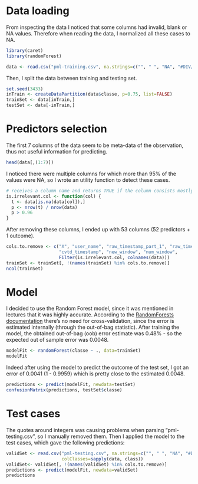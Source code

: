 # Data loading

From inspecting the data I noticed that some columns had invalid, blank or NA values. Therefore when reading the data, I normalized all these cases to NA.

```r
library(caret)
library(randomForest)

data <- read.csv("pml-training.csv", na.strings=c("", " ", "NA", "#DIV/0!"))
```

Then, I split the data between training and testing set.

```r
set.seed(3433)
inTrain <- createDataPartition(data$classe, p=0.75, list=FALSE)
trainSet <- data[inTrain,]
testSet <- data[-inTrain,]
```

# Predictors selection

The first 7 columns of the data seem to be meta-data of the observation, thus not useful information for predicting.

```r
head(data[,(1:7)])
```

I noticed there were multiple columns for which more than 95% of the values were NA, so I wrote an utility function to detect these cases.

```r
# receives a column name and returns TRUE if the column consists mostly of NAs
is.irrelevant.col <- function(col) {
  t <- data[is.na(data[col]),]
  p <- nrow(t) / nrow(data)
  p > 0.96
}
```

After removing these columns, I ended up with 53 columns (52 predictors + 1 outcome).
```r
cols.to.remove <- c("X", "user_name", "raw_timestamp_part_1", "raw_timestamp_part_2",
                    "cvtd_timestamp", "new_window", "num_window",
                    Filter(is.irrelevant.col, colnames(data)))
trainSet <- trainSet[, !(names(trainSet) %in% cols.to.remove)]
ncol(trainSet)
```

# Model

I decided to use the Random Forest model, since it was mentioned in lectures that it was highly accurate. According to the [RandomForests documentation](https://www.stat.berkeley.edu/~breiman/RandomForests/cc_home.htm#ooberr) there's no need for cross-validation, since the error is estimated internally (through the out-of-bag statistic). After training the model, the obtained out-of-bag (oob) error estimate was 0.48% - so the expected out of sample error was 0.0048.

```r
modelFit <- randomForest(classe ~ ., data=trainSet)
modelFit
```

Indeed after using the model to predict the outcome of the test set, I got an error of 0.0041 (1 - 0.9959) which is pretty close to the estimated 0.0048. 

```r
predictions <- predict(modelFit, newdata=testSet)
confusionMatrix(predictions, testSet$classe)
```

# Test cases

The quotes around integers was causing problems when parsing "pml-testing.csv", so I manually removed them. Then I applied the model to the test cases, which gave the following predictions:

```r
validSet <- read.csv("pml-testing.csv", na.strings=c("", " ", "NA", "#DIV/0!"),
                     colClasses=sapply(data, class))
validSet<- validSet[, !(names(validSet) %in% cols.to.remove)]
predictions <- predict(modelFit, newdata=validSet)
predictions
```